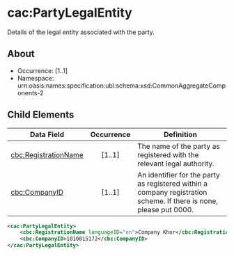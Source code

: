 # cac:PartyLegalEntity
Details of the legal entity associated with the party.

## About
* Occurrence: [1..1]
* Namespace: urn:oasis:names:specification:ubl:schema:xsd:CommonAggregateComponents-2

## Child Elements

| Data Field                                  | Occurrence | Definition |
|---------------------------------------------|:----------:|------------|
| [cbc:RegistrationName](./RegistrationName.mdx)           |   [1..1]   | The name of the party as registered with the relevant legal authority. |
| [cbc:CompanyID](./CompanyID.mdx)                        |   [1..1]   | An identifier for the party as registered within a company registration scheme. If there is none, please put 0000. |

```xml 
<cac:PartyLegalEntity>
    <cbc:RegistrationName languageID="en">Company Khor</cbc:RegistrationName>
    <cbc:CompanyID>1010015172</cbc:CompanyID>
</cac:PartyLegalEntity>

```